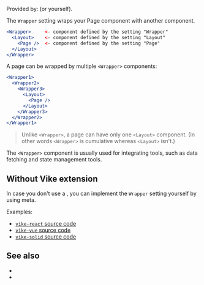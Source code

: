 
Provided by: <UiFrameworkVikeExtension /> (or <Link href="#without-vike-extension">yourself</Link>).

The `Wrapper` setting wraps your <Link href="/Page">Page component</Link> with another component.

```jsx
<Wrapper>     <- component defined by the setting "Wrapper"
  <Layout>    <- component defined by the setting "Layout"
    <Page />  <- component defined by the setting "Page"
  </Layout>
</Wrapper>
```

A page can be wrapped by multiple `<Wrapper>` components:

```jsx
<Wrapper1>
  <Wrapper2>
    <Wrapper3>
      <Layout>
        <Page />
      </Layout>
    </Wrapper3>
  </Wrapper2>
</Wrapper1>
```

> Unlike `<Wrapper>`, a page can have only one <Link href="/Layout">`<Layout>`</Link> component. (In other words `<Wrapper>` is cumulative whereas `<Layout>` isn't.)

The `<Wrapper>` component is usually used for integrating tools, such as data fetching and state management tools.


## Without Vike extension

In case you don't use a <UiFrameworkVikeExtension />, you can implement the `Wrapper` setting yourself by using <Link href="/meta">meta</Link>.

Examples:

 - [`vike-react` source code](https://github.com/vikejs/vike-react/blob/main/packages/vike-react)
 - [`vike-vue` source code](https://github.com/vikejs/vike-vue/blob/main/packages/vike-vue)
 - [`vike-solid` source code](https://github.com/vikejs/vike-solid/blob/main/vike-solid)


## See also

- <Link href="/Layout" />
- <Link href="/Page" />
